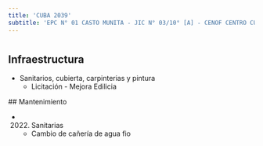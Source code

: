 ```yaml
---
title: 'CUBA 2039'
subtitle: 'EPC N° 01 CASTO MUNITA - JIC N° 03/10° [A] - CENOF CENTRO CUBA - ESEA EN DANZA MASTRAZZI CURSO VOCACIONAL DE DANZA Y EXPRESIÓN CORPORAL JUVENIL N° 09'
---
```


#
## Infraestructura

* Sanitarios, cubierta, carpinterias y pintura 
    + Licitación - Mejora Edilicia 


 ## Mantenimiento

*  (2022) Sanitarias 
    + Cambio de cañería de agua fio







